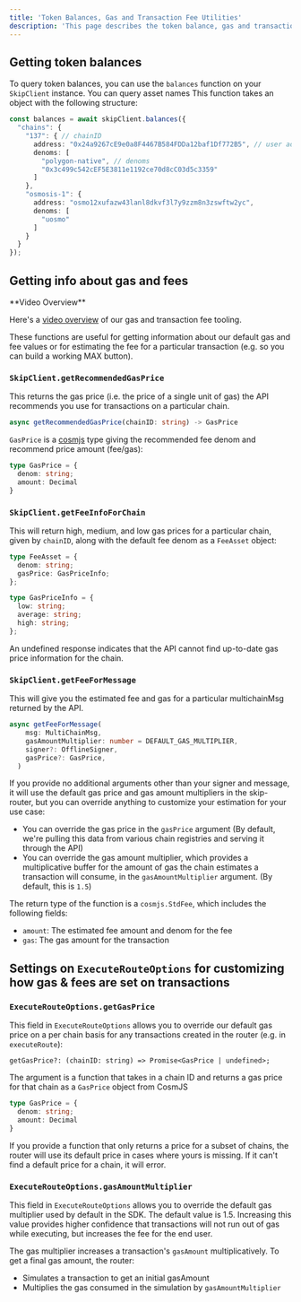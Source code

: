 ```yaml
---
title: 'Token Balances, Gas and Transaction Fee Utilities'
description: 'This page describes the token balance, gas and transaction fee utility functions in the `@skip-go/client` TypeScript package.'
---
```


## Getting token balances

To query token balances, you can use the `balances` function on your `SkipClient` instance. You can query asset names  This function takes an object with the following structure:

```ts
const balances = await skipClient.balances({
  "chains": {
    "137": { // chainID
      address: "0x24a9267cE9e0a8F4467B584FDDa12baf1Df772B5", // user address
      denoms: [
        "polygon-native", // denoms
        "0x3c499c542cEF5E3811e1192ce70d8cC03d5c3359"
      ]
    },
    "osmosis-1": {
      address: "osmo12xufazw43lanl8dkvf3l7y9zzm8n3zswftw2yc",
      denoms: [
        "uosmo"
      ]
    }
  }
});
```

## Getting info about gas and fees


 <Info>
 **Video Overview**

Here's a [video overview](https://www.loom.com/share/063e96e126d2422bb621b5b0ecf9be2c) of our gas and transaction fee tooling.

</Info>

These functions are useful for getting information about our default gas and fee values or for estimating the fee for a particular transaction (e.g. so you can build a working MAX button).

### `SkipClient.getRecommendedGasPrice`

This returns the gas price (i.e. the price of a single unit of gas) the API recommends you use for transactions on a particular chain.

```ts
async getRecommendedGasPrice(chainID: string) -> GasPrice
```

`GasPrice` is a [cosmjs](https://cosmos.github.io/cosmjs/latest/stargate/classes/GasPrice.html) type giving the recommended fee denom and recommend price amount (fee/gas):

```ts
type GasPrice = {
  denom: string;
  amount: Decimal
}
```

### `SkipClient.getFeeInfoForChain`

This will return high, medium, and low gas prices for a particular chain, given by `chainID`, along with the default fee denom as a `FeeAsset` object:

```ts
type FeeAsset = {
  denom: string;
  gasPrice: GasPriceInfo;
};

type GasPriceInfo = {
  low: string;
  average: string;
  high: string;
};
```

An undefined response indicates that the API cannot find up-to-date gas price information for the chain.

### `SkipClient.getFeeForMessage`

This will give you the estimated fee and gas for a particular multichainMsg returned by the API.

```ts
async getFeeForMessage(
    msg: MultiChainMsg,
    gasAmountMultiplier: number = DEFAULT_GAS_MULTIPLIER,
    signer?: OfflineSigner,
    gasPrice?: GasPrice,
  )
```

If you provide no additional arguments other than your signer and message, it will use the default gas price and gas amount multipliers in the skip-router, but you can override anything to customize your estimation for your use case:

- You can override the gas price in the `gasPrice` argument (By default, we're pulling this data from various chain registries and serving it through the API)
- You can override the gas amount multiplier, which provides a multiplicative buffer for the amount of gas the chain estimates a transaction will consume, in the `gasAmountMultiplier` argument. (By default, this is `1.5`)

The return type of the function is a `cosmjs.StdFee`, which includes the following fields:

- `amount`: The estimated fee amount and denom for the fee
- `gas`: The gas amount for the transaction

## Settings on `ExecuteRouteOptions` for customizing how gas & fees are set on transactions

### `ExecuteRouteOptions.getGasPrice`

This field in `ExecuteRouteOptions` allows you to override our default gas price on a per chain basis for any transactions created in the router (e.g. in `executeRoute`):

`getGasPrice?: (chainID: string) => Promise<GasPrice | undefined>;`

The argument is a function that takes in a chain ID and returns a gas price for that chain as a `GasPrice` object from CosmJS

```ts
type GasPrice = {
  denom: string;
  amount: Decimal
}
```

If you provide a function that only returns a price for a subset of chains, the router will use its default price in cases where yours is missing. If it can't find a default price for a chain, it will error.

### `ExecuteRouteOptions.gasAmountMultiplier`

This field in `ExecuteRouteOptions` allows you to override the default gas multiplier used by default in the SDK. The default value is 1.5. Increasing this value provides higher confidence that transactions will not run out of gas while executing, but increases the fee for the end user.

The gas multiplier increases a transaction's `gasAmount` multiplicatively. To get a final gas amount, the router:

- Simulates a transaction to get an initial gasAmount
- Multiplies the gas consumed in the simulation by `gasAmountMultiplier`
